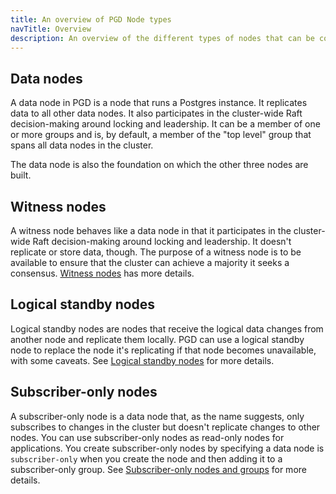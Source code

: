 ```yaml
---
title: An overview of PGD Node types
navTitle: Overview
description: An overview of the different types of nodes that can be configured and grouped in a PGD cluster
---
```



## Data nodes

A data node in PGD is a node that runs a Postgres instance. It replicates data to all other data nodes. It also participates in the cluster-wide Raft decision-making around locking and leadership. It can be a member of one or more groups and is, by default, a member of the "top level" group that spans all data nodes in the cluster.

The data node is also the foundation on which the other three nodes are built.

## Witness nodes

A witness node behaves like a data node in that it participates in the cluster-wide Raft decision-making around locking and leadership. It doesn't replicate or store data, though. The purpose of a witness node is to be available to ensure that the cluster can achieve a majority it seeks a consensus. [Witness nodes](witness_nodes) has more details.

## Logical standby nodes

Logical standby nodes are nodes that receive the logical data changes from another node and replicate them locally. PGD can use a logical standby node to replace the node it's replicating if that node becomes unavailable, with some caveats. See [Logical standby nodes](logical_standby_nodes) for more details.

## Subscriber-only nodes

A subscriber-only node is a data node that, as the name suggests, only subscribes to changes in the cluster but doesn't replicate changes to other nodes. You can use subscriber-only nodes as read-only nodes for applications. You create subscriber-only nodes by specifying a data node is `subscriber-only` when you create the node and then adding it to a subscriber-only group. See [Subscriber-only nodes and groups](subscriber_only) for more details.

